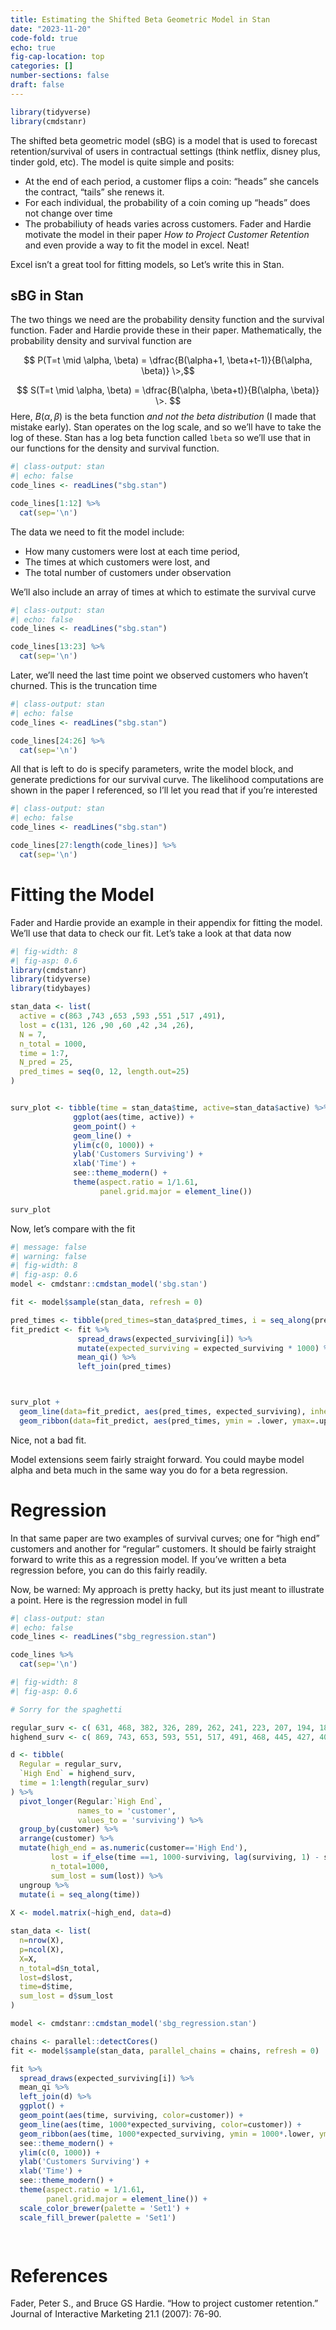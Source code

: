 ```yaml
---
title: Estimating the Shifted Beta Geometric Model in Stan
date: "2023-11-20"
code-fold: true
echo: true
fig-cap-location: top
categories: []
number-sections: false
draft: false
---
```



```r
library(tidyverse)
library(cmdstanr)
```

The shifted beta geometric model (sBG) is a model that is used to forecast retention/survival of users in contractual settings (think netflix, disney plus, tinder gold, etc). The model is quite simple and posits:

* At the end of each period, a customer flips a coin: "heads" she cancels the contract, "tails" she renews it.
* For each individual, the probability of a coin coming up "heads" does not change over time
* The probabiliuty of heads varies across customers.  Fader and Hardie motivate the model in their paper *How to Project Customer Retention* and even provide a way to fit the model in excel. Neat!

Excel isn't a great tool for fitting models, so Let's write this in Stan.

## sBG in Stan

The two things we need are the probability density function and the survival function. Fader and Hardie provide these in their paper.  Mathematically, the probability density and survival function are

$$ P(T=t \mid \alpha, \beta) = \dfrac{B(\alpha+1, \beta+t-1)}{B(\alpha, \beta)} \>,$$

$$ S(T=t \mid \alpha, \beta) = \dfrac{B(\alpha, \beta+t)}{B(\alpha, \beta)} \>. $$
Here, $B(\alpha, \beta)$ is the beta function *and not the beta distribution* (I made that mistake early).  Stan operates on the log scale, and so we'll have to take the log of these.  Stan has a log beta function called `lbeta` so we'll use that in our functions for the density and survival function.

```r
#| class-output: stan
#| echo: false
code_lines <- readLines("sbg.stan")

code_lines[1:12] %>% 
  cat(sep='\n')

```

The data we need to fit the model include:

* How many customers were lost at each time period, 
* The times at which customers were lost, and
* The total number of customers under observation

We'll also include an array of times at which to estimate the survival curve

```r
#| class-output: stan
#| echo: false
code_lines <- readLines("sbg.stan")

code_lines[13:23] %>% 
  cat(sep='\n')

```


Later, we'll need the last time point we observed customers who haven't churned.  This is the truncation time


```r
#| class-output: stan
#| echo: false
code_lines <- readLines("sbg.stan")

code_lines[24:26] %>% 
  cat(sep='\n')

```

All that is left to do is specify parameters, write the model block, and generate predictions for our survival curve.  The likelihood computations are shown in the paper I referenced, so I'll let you read that if you're interested


```r
#| class-output: stan
#| echo: false
code_lines <- readLines("sbg.stan")

code_lines[27:length(code_lines)] %>% 
  cat(sep='\n')

```
# Fitting the Model

Fader and Hardie provide an example in their appendix for fitting the model.  We'll use that data to check our fit.  Let's take a look at that data now

```r
#| fig-width: 8
#| fig-asp: 0.6
library(cmdstanr)
library(tidyverse)
library(tidybayes)

stan_data <- list(
  active = c(863 ,743 ,653 ,593 ,551 ,517 ,491),
  lost = c(131, 126 ,90 ,60 ,42 ,34 ,26),
  N = 7,
  n_total = 1000,
  time = 1:7,
  N_pred = 25,
  pred_times = seq(0, 12, length.out=25)
)


surv_plot <- tibble(time = stan_data$time, active=stan_data$active) %>% 
              ggplot(aes(time, active)) + 
              geom_point() + 
              geom_line() + 
              ylim(c(0, 1000)) + 
              ylab('Customers Surviving') +
              xlab('Time') + 
              see::theme_modern() + 
              theme(aspect.ratio = 1/1.61,
                    panel.grid.major = element_line())

surv_plot
```

Now, let's compare with the fit

```r
#| message: false
#| warning: false
#| fig-width: 8
#| fig-asp: 0.6
model <- cmdstanr::cmdstan_model('sbg.stan')

fit <- model$sample(stan_data, refresh = 0)

pred_times <- tibble(pred_times=stan_data$pred_times, i = seq_along(pred_times))
fit_predict <- fit %>% 
               spread_draws(expected_surviving[i]) %>% 
               mutate(expected_surviving = expected_surviving * 1000) %>% 
               mean_qi() %>% 
               left_join(pred_times)



surv_plot + 
  geom_line(data=fit_predict, aes(pred_times, expected_surviving), inherit.aes = F, color='red') + 
  geom_ribbon(data=fit_predict, aes(pred_times, ymin = .lower, ymax=.upper), inherit.aes = F, fill='red', alpha=0.5)
```

Nice, not a bad fit.

Model extensions seem fairly straight forward.  You could maybe model alpha and beta much in the same way you do for a beta regression.

# Regression

In that same paper are two examples of survival curves; one for "high end" customers and another for "regular" customers.  It should be fairly straight forward to write this as a regression model. If you've written a beta regression before, you can do this fairly readily.

Now, be warned:  My approach is pretty hacky, but its just meant to illustrate a point.  Here is the regression model in full

```r
#| class-output: stan
#| echo: false
code_lines <- readLines("sbg_regression.stan")

code_lines %>% 
  cat(sep='\n')
```


```r
#| fig-width: 8
#| fig-asp: 0.6

# Sorry for the spaghetti

regular_surv <- c( 631, 468, 382, 326, 289, 262, 241, 223, 207, 194, 183, 173)
highend_surv <- c( 869, 743, 653, 593, 551, 517, 491, 468, 445, 427, 409, 394)

d <- tibble(
  Regular = regular_surv,
  `High End` = highend_surv,
  time = 1:length(regular_surv)
) %>% 
  pivot_longer(Regular:`High End`, 
               names_to = 'customer', 
               values_to = 'surviving') %>% 
  group_by(customer) %>% 
  arrange(customer) %>% 
  mutate(high_end = as.numeric(customer=='High End'),
         lost = if_else(time ==1, 1000-surviving, lag(surviving, 1) - surviving),
         n_total=1000,
         sum_lost = sum(lost)) %>% 
  ungroup %>% 
  mutate(i = seq_along(time))
  
X <- model.matrix(~high_end, data=d)

stan_data <- list(
  n=nrow(X),
  p=ncol(X),
  X=X,
  n_total=d$n_total,
  lost=d$lost,
  time=d$time,
  sum_lost = d$sum_lost
)

model <- cmdstanr::cmdstan_model('sbg_regression.stan')

chains <- parallel::detectCores()
fit <- model$sample(stan_data, parallel_chains = chains, refresh = 0)

fit %>% 
  spread_draws(expected_surviving[i]) %>% 
  mean_qi %>% 
  left_join(d) %>% 
  ggplot() + 
  geom_point(aes(time, surviving, color=customer)) + 
  geom_line(aes(time, 1000*expected_surviving, color=customer)) + 
  geom_ribbon(aes(time, 1000*expected_surviving, ymin = 1000*.lower, ymax = 1000*.upper, fill=customer), alpha = 0.25) + 
  see::theme_modern() + 
  ylim(c(0, 1000)) + 
  ylab('Customers Surviving') +
  xlab('Time') + 
  see::theme_modern() + 
  theme(aspect.ratio = 1/1.61,
        panel.grid.major = element_line()) + 
  scale_color_brewer(palette = 'Set1') + 
  scale_fill_brewer(palette = 'Set1')

  
```



# References

Fader, Peter S., and Bruce GS Hardie. "How to project customer retention." Journal of Interactive Marketing 21.1 (2007): 76-90.
